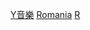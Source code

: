 {{Commonscat|Music of Romania}}

[[Category:羅馬尼亞文化|Y音樂]]
[[Category:欧洲各国音乐|Romania]]
[[Category:南歐音樂|R]]